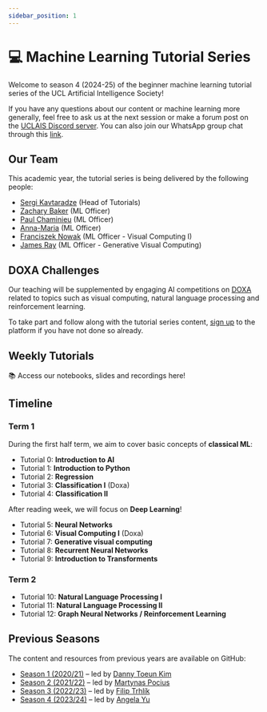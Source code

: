 ```yaml
---
sidebar_position: 1
---
```



# 💻 Machine Learning Tutorial Series

Welcome to season 4 (2024-25) of the beginner machine learning tutorial series of the UCL Artificial Intelligence Society!

If you have any questions about our content or machine learning more generally, feel free to ask us at the next session or make a forum post on the [UCLAIS Discord server](https://discord.gg/KSUZuQx?ltclid=3f704b3b-9044-415a-a2d7-e41007214187). You can also join our WhatsApp group chat through this [link](https://chat.whatsapp.com/JWEJn7OWvWE8MBfm2uSBhh).

## Our Team

This academic year, the tutorial series is being delivered by the following people:

- [Sergi Kavtaradze](#) (Head of Tutorials)
- [Zachary Baker](#) (ML Officer)
- [Paul Chaminieu](#) (ML Officer)
- [Anna-Maria](#) (ML Officer)
- [Franciszek Nowak](#) (ML Officer - Visual Computing I)
- [James Ray](#) (ML Officer - Generative Visual Computing)

## DOXA Challenges

Our teaching will be supplemented by engaging AI competitions on [DOXA](https://doxaai.com/) related to topics such as visual computing, natural language processing and reinforcement learning.

To take part and follow along with the tutorial series content, [sign up](https://doxaai.com/sign-up) to the platform if you have not done so already.

## Weekly Tutorials

📚 Access our notebooks, slides and recordings here!

<DocCardList />

## Timeline

### Term 1

During the first half term, we aim to cover basic concepts of **classical ML**:

- Tutorial 0: **Introduction to AI**
- Tutorial 1: **Introduction to Python**
- Tutorial 2: **Regression**
- Tutorial 3: **Classification I** (Doxa)
- Tutorial 4: **Classification II** 

After reading week, we will focus on **Deep Learning**!

- Tutorial 5: **Neural Networks**
- Tutorial 6: **Visual Computing I** (Doxa)
- Tutorial 7: **Generative visual computing**
- Tutorial 8: **Recurrent Neural Networks** 
- Tutorial 9: **Introduction to Transforments**

### Term 2

- Tutorial 10: **Natural Language Processing I**
- Tutorial 11: **Natural Language Processing II**
- Tutorial 12: **Graph Neural Networks / Reinforcement Learning**

## Previous Seasons

The content and resources from previous years are available on GitHub:

- [Season 1 (2020/21)](https://github.com/UCLAIS/Machine-Learning-Tutorials) &ndash; led by [Danny Toeun Kim](https://github.com/kimdanny)
- [Season 2 (2021/22)](https://github.com/UCLAIS/ML-Tutorials-Season-2) &ndash; led by [Martynas Pocius](https://github.com/MartynasPocius)
- [Season 3 (2022/23)](https://github.com/UCLAIS/ml-tutorials-season-3) &ndash; led by [Filip Trhlík](https://trhlikfilip.com/)
- [Season 4 (2023/24)](https://github.com/UCLAIS/ml-tutorials-season-4) &ndash; led by [Angela Yu](https://github.com/angela24680403)
